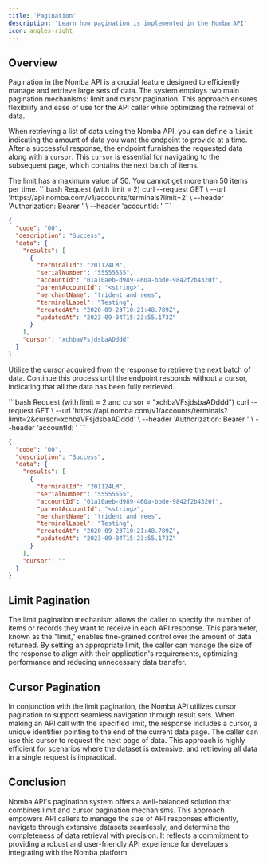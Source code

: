 ```yaml
---
title: 'Pagination'
description: 'Learn how pagination is implemented in the Nomba API'
icon: angles-right
---
```


## Overview

Pagination in the Nomba API is a crucial feature designed to efficiently manage and retrieve large sets of data. The system employs two main pagination mechanisms: limit and cursor pagination. This approach ensures flexibility and ease of use for the API caller while optimizing the retrieval of data.

When retrieving a list of data using the Nomba API, you can define a `limit` indicating the amount of data you want the endpoint to provide at a time. After a successful response, the endpoint furnishes the requested data along with a `cursor`. This `cursor` is essential for navigating to the subsequent page, which contains the next batch of items.

<Note>
  The limit has a maximum value of 50. You cannot get more than 50 items per time.
</Note>

<CodeGroup>
```bash Request (with limit = 2)
curl --request GET \
  --url 'https://api.nomba.com/v1/accounts/terminals?limit=2' \
  --header 'Authorization: Bearer <token>' \
  --header 'accountId: <accountid>'
```

```json Response (with cursor)
{
  "code": "00",
  "description": "Success",
  "data": {
    "results": [
      {
        "terminalId": "201124LM",
        "serialNumber": "55555555",
        "accountId": "01a10aeb-d989-460a-bbde-9842f2b4320f",
        "parentAccountId": "<string>",
        "merchantName": "trident and rees",
        "terminalLabel": "Testing",
        "createdAt": "2020-09-23T10:21:48.789Z",
        "updatedAt": "2023-09-04T15:23:55.173Z"
      }
    ],
    "cursor": "xchbaVFsjdsbaADddd"
  }
}
```
</CodeGroup>

Utilize the cursor acquired from the response to retrieve the next batch of data. Continue this process until the endpoint responds without a cursor, indicating that all the data has been fully retrieved.

<CodeGroup>
```bash Request (with limit = 2 and cursor = "xchbaVFsjdsbaADddd")
curl --request GET \
  --url 'https://api.nomba.com/v1/accounts/terminals?limit=2&cursor=xchbaVFsjdsbaADddd' \
  --header 'Authorization: Bearer <token>' \
  --header 'accountId: <accountid>'
```

```json Response (last page - no cursor)
{
  "code": "00",
  "description": "Success",
  "data": {
    "results": [
      {
        "terminalId": "201124LM",
        "serialNumber": "55555555",
        "accountId": "01a10aeb-d989-460a-bbde-9842f2b4320f",
        "parentAccountId": "<string>",
        "merchantName": "trident and rees",
        "terminalLabel": "Testing",
        "createdAt": "2020-09-23T10:21:48.789Z",
        "updatedAt": "2023-09-04T15:23:55.173Z"
      }
    ],
    "cursor": ""
  }
}
```
</CodeGroup>

## Limit Pagination

The limit pagination mechanism allows the caller to specify the number of items or records they want to receive in each API response. This parameter, known as the "limit," enables fine-grained control over the amount of data returned. By setting an appropriate limit, the caller can manage the size of the response to align with their application's requirements, optimizing performance and reducing unnecessary data transfer.

## Cursor Pagination

In conjunction with the limit pagination, the Nomba API utilizes cursor pagination to support seamless navigation through result sets. When making an API call with the specified limit, the response includes a cursor, a unique identifier pointing to the end of the current data page. The caller can use this cursor to request the next page of data. This approach is highly efficient for scenarios where the dataset is extensive, and retrieving all data in a single request is impractical.

## Conclusion

Nomba API's pagination system offers a well-balanced solution that combines limit and cursor pagination mechanisms. This approach empowers API callers to manage the size of API responses efficiently, navigate through extensive datasets seamlessly, and determine the completeness of data retrieval with precision. It reflects a commitment to providing a robust and user-friendly API experience for developers integrating with the Nomba platform.